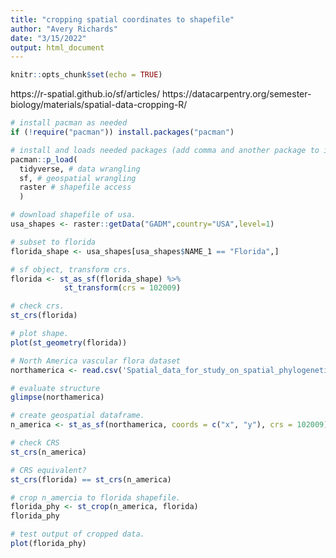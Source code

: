```yaml
---
title: "cropping spatial coordinates to shapefile"
author: "Avery Richards"
date: "3/15/2022"
output: html_document
---
```


```r
knitr::opts_chunk$set(echo = TRUE)
```

https://r-spatial.github.io/sf/articles/
https://datacarpentry.org/semester-biology/materials/spatial-data-cropping-R/


```r

# install pacman as needed
if (!require("pacman")) install.packages("pacman")

# install and loads needed packages (add comma and another package to install & load)
pacman::p_load(
  tidyverse, # data wrangling
  sf, # geospatial wrangling
  raster # shapefile access
  )

```


```r

# download shapefile of usa. 
usa_shapes <- raster::getData("GADM",country="USA",level=1)

# subset to florida
florida_shape <- usa_shapes[usa_shapes$NAME_1 == "Florida",]

# sf object, transform crs.
florida <- st_as_sf(florida_shape) %>% 
            st_transform(crs = 102009) 

# check crs.
st_crs(florida)


```


```r

# plot shape.
plot(st_geometry(florida))

```



```r

# North America vascular flora dataset
northamerica <- read.csv('Spatial_data_for_study_on_spatial_phylogenetics_of_the_North_American_flora_(Mishler_et_al._2020).csv')

# evaluate structure
glimpse(northamerica)

```




```r

# create geospatial dataframe.
n_america <- st_as_sf(northamerica, coords = c("x", "y"), crs = 102009)

# check CRS
st_crs(n_america)


```



```r

# CRS equivalent?
st_crs(florida) == st_crs(n_america)

```


```r
# crop n_amercia to florida shapefile.
florida_phy <- st_crop(n_america, florida)
florida_phy
```

```r

# test output of cropped data. 
plot(florida_phy)

```



